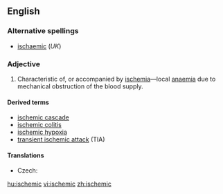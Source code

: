 ==English==

===Alternative spellings===
* [[ischaemic]] (''UK'')

===Adjective===
{{en-adj}}

# Characteristic of, or accompanied by [[ischemia]]—local [[anaemia]] due to mechanical obstruction of the blood supply.

====Derived terms====
* [[ischemic cascade]]
* [[ischemic colitis]]
* [[ischemic hypoxia]]
* [[transient ischemic attack]] (TIA)

====Translations====
{{trans-top|characteristic of, or accompanied by ischemia}}
* Czech: {{t-|cs|ischemický|m}}
{{trans-mid}}
{{trans-bottom}}

[[hu:ischemic]]
[[vi:ischemic]]
[[zh:ischemic]]